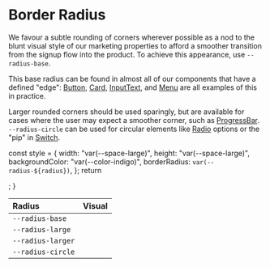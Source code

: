 
<Meta title="Design/Radii" />

# Border Radius

We favour a subtle rounding of corners wherever possible as a nod to the blunt
visual style of our marketing properties to afford a smoother transition from
the signup flow into the product. To achieve this appearance, use
`--radius-base`.

This base radius can be found in almost all of our components that have a
defined "edge": [Button](../?path=/docs/components-actions-button--button),
[Card](../?path=/docs/components-layouts-and-structure-card--card),
[InputText](../?path=/docs/components-forms-and-inputs-inputtext--input-text),
and [Menu](../?path=/docs/components-navigation-menu--menu) are all examples of
this in practice.

Larger rounded corners should be used sparingly, but are available for cases
where the user may expect a smoother corner, such as
[ProgressBar](../?path=/docs/components-progressbar--progress-bar).
`--radius-circle` can be used for circular elements like
[Radio](../?path=/docs/components-forms-and-inputs-radiogroup--radio-group)
options or the "pip" in
[Switch](../?path=/docs/components-switch--switch-story).

  const style = {
    width: "var(--space-large)",
    height: "var(--space-large)",
    backgroundColor: "var(--color-indigo)",
    borderRadius: `var(--radius-${radius})`,
  };
  return <div style={style} />;
}

| Radius            | Visual                  |
| :---------------- | :---------------------- |
| `--radius-base`   | <Example of="base" />   |
| `--radius-large`  | <Example of="large" />  |
| `--radius-larger` | <Example of="larger" /> |
| `--radius-circle` | <Example of="circle" /> |
